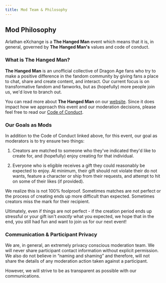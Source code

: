 ```yaml
---
title: Mod Team & Philosophy
---
```



<ModList />

## Mod Philosophy

Arlathan eXchange is a **The Hanged Man** event which means that it is, in
general, governed by **The Hanged Man's** values and code of conduct.

### What is The Hanged Man?

**The Hanged Man** is an unofficial collective of Dragon Age fans who try to
make a positive difference in the fandom community by giving fans a place to
chat, share and create content, and interact. Our current focus is on
transformative fandom and fanworks, but as (hopefully) more people join us, we'd
love to branch out.

You can read more about **The Hanged Man** on our
[website](https://thehangedmanpub.netlify.app). Since it does impact how we
approach this event and our moderation decisions, please feel free to read our
[Code of Conduct](https://thehangedmanpub.netlify.app/code_of_conduct).

### Our Goals as Mods

In addition to the Code of Conduct linked above, for this event, our goal as
moderators is to try ensure two things:

1. Creators are matched to someone who they've indicated they'd like to create
   for, and (hopefully) enjoy creating for that individual.

2. Everyone who is eligible receives a gift they could reasonably be expected to
   enjoy. At minimum, their gift should not violate their do not wants, feature
   a character or ship from their requests, and attempt to hit on some of their
   likes (if provided).

We realize this is not 100% foolproof. Sometimes matches are not perfect or the
process of creating ends up more difficult than expected. Sometimes creators
miss the mark for their recipient.

Ultimately, even if things are not perfect - if the creation period ends up
stressful or your gift isn't _exactly_ what you expected, we hope that in the
end, you still had fun and want to join us for our next event!

### Communication & Participant Privacy

We are, in general, an extremely privacy conscious moderation team. We will
never share participant contact information without explicit permission. We also
do not believe in “naming and shaming” and therefore, will not share the details
of any moderation action taken against a participant.

However, we will strive to be as transparent as possible with our
communications.
